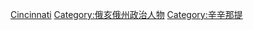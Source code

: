 [[Category:美國市長|Cincinnati]]
[[Category:俄亥俄州政治人物|Category:俄亥俄州政治人物]]
[[Category:辛辛那提|Category:辛辛那提]]